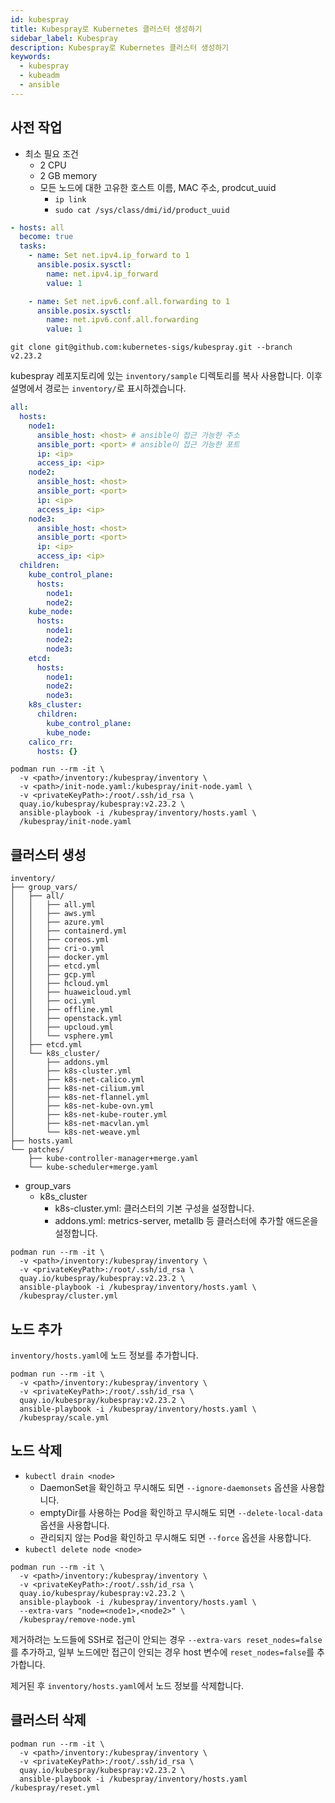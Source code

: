 ```yaml
---
id: kubespray
title: Kubespray로 Kubernetes 클러스터 생성하기
sidebar_label: Kubespray
description: Kubespray로 Kubernetes 클러스터 생성하기
keywords:
  - kubespray
  - kubeadm
  - ansible
---
```


## 사전 작업

- 최소 필요 조건
  - 2 CPU
  - 2 GB memory
  - 모든 노드에 대한 고유한 호스트 이름, MAC 주소, prodcut_uuid
    - `ip link`
    - `sudo cat /sys/class/dmi/id/product_uuid`

```yaml title="init-node.yaml"
- hosts: all
  become: true
  tasks:
    - name: Set net.ipv4.ip_forward to 1
      ansible.posix.sysctl:
        name: net.ipv4.ip_forward
        value: 1

    - name: Set net.ipv6.conf.all.forwarding to 1
      ansible.posix.sysctl:
        name: net.ipv6.conf.all.forwarding
        value: 1
```

```shell
git clone git@github.com:kubernetes-sigs/kubespray.git --branch v2.23.2
```

kubespray 레포지토리에 있는 `inventory/sample` 디렉토리를 복사 사용합니다. 이후 설명에서 경로는 `inventory/`로 표시하겠습니다.

```yaml title="inventory/hosts.yaml"
all:
  hosts:
    node1:
      ansible_host: <host> # ansible이 접근 가능한 주소
      ansible_port: <port> # ansible이 접근 가능한 포트
      ip: <ip>
      access_ip: <ip>
    node2:
      ansible_host: <host>
      ansible_port: <port>
      ip: <ip>
      access_ip: <ip>
    node3:
      ansible_host: <host>
      ansible_port: <port>
      ip: <ip>
      access_ip: <ip>
  children:
    kube_control_plane:
      hosts:
        node1:
        node2:
    kube_node:
      hosts:
        node1:
        node2:
        node3:
    etcd:
      hosts:
        node1:
        node2:
        node3:
    k8s_cluster:
      children:
        kube_control_plane:
        kube_node:
    calico_rr:
      hosts: {}
```

```shell
podman run --rm -it \
  -v <path>/inventory:/kubespray/inventory \
  -v <path>/init-node.yaml:/kubespray/init-node.yaml \
  -v <privateKeyPath>:/root/.ssh/id_rsa \
  quay.io/kubespray/kubespray:v2.23.2 \
  ansible-playbook -i /kubespray/inventory/hosts.yaml \
  /kubespray/init-node.yaml
```

## 클러스터 생성

```shell
inventory/
├── group_vars/
│   ├── all/
│   │   ├── all.yml
│   │   ├── aws.yml
│   │   ├── azure.yml
│   │   ├── containerd.yml
│   │   ├── coreos.yml
│   │   ├── cri-o.yml
│   │   ├── docker.yml
│   │   ├── etcd.yml
│   │   ├── gcp.yml
│   │   ├── hcloud.yml
│   │   ├── huaweicloud.yml
│   │   ├── oci.yml
│   │   ├── offline.yml
│   │   ├── openstack.yml
│   │   ├── upcloud.yml
│   │   └── vsphere.yml
│   ├── etcd.yml
│   └── k8s_cluster/
│       ├── addons.yml
│       ├── k8s-cluster.yml
│       ├── k8s-net-calico.yml
│       ├── k8s-net-cilium.yml
│       ├── k8s-net-flannel.yml
│       ├── k8s-net-kube-ovn.yml
│       ├── k8s-net-kube-router.yml
│       ├── k8s-net-macvlan.yml
│       └── k8s-net-weave.yml
├── hosts.yaml
└── patches/
    ├── kube-controller-manager+merge.yaml
    └── kube-scheduler+merge.yaml
```

- group_vars
  - k8s_cluster
    - k8s-cluster.yml: 클러스터의 기본 구성을 설정합니다.
    - addons.yml: metrics-server, metallb 등 클러스터에 추가할 애드온을 설정합니다.

```shell
podman run --rm -it \
  -v <path>/inventory:/kubespray/inventory \
  -v <privateKeyPath>:/root/.ssh/id_rsa \
  quay.io/kubespray/kubespray:v2.23.2 \
  ansible-playbook -i /kubespray/inventory/hosts.yaml \
  /kubespray/cluster.yml
```

## 노드 추가

`inventory/hosts.yaml`에 노드 정보를 추가합니다.

```shell
podman run --rm -it \
  -v <path>/inventory:/kubespray/inventory \
  -v <privateKeyPath>:/root/.ssh/id_rsa \
  quay.io/kubespray/kubespray:v2.23.2 \
  ansible-playbook -i /kubespray/inventory/hosts.yaml \
  /kubespray/scale.yml
```

## 노드 삭제

- `kubectl drain <node>`
  - DaemonSet을 확인하고 무시해도 되면 `--ignore-daemonsets` 옵션을 사용합니다.
  - emptyDir를 사용하는 Pod을 확인하고 무시해도 되면 `--delete-local-data` 옵션을 사용합니다.
  - 관리되지 않는 Pod을 확인하고 무시해도 되면 `--force` 옵션을 사용합니다.
- `kubectl delete node <node>`

```shell
podman run --rm -it \
  -v <path>/inventory:/kubespray/inventory \
  -v <privateKeyPath>:/root/.ssh/id_rsa \
  quay.io/kubespray/kubespray:v2.23.2 \
  ansible-playbook -i /kubespray/inventory/hosts.yaml \
  --extra-vars "node=<node1>,<node2>" \
  /kubespray/remove-node.yml
```

제거하려는 노드들에 SSH로 접근이 안되는 경우 `--extra-vars reset_nodes=false`를 추가하고, 일부 노드에만 접근이 안되는 경우 host 변수에 `reset_nodes=false`를 추가합니다.

제거된 후 `inventory/hosts.yaml`에서 노드 정보를 삭제합니다.

## 클러스터 삭제

```shell
podman run --rm -it \
  -v <path>/inventory:/kubespray/inventory \
  -v <privateKeyPath>:/root/.ssh/id_rsa \
  quay.io/kubespray/kubespray:v2.23.2 \
  ansible-playbook -i /kubespray/inventory/hosts.yaml /kubespray/reset.yml
```
